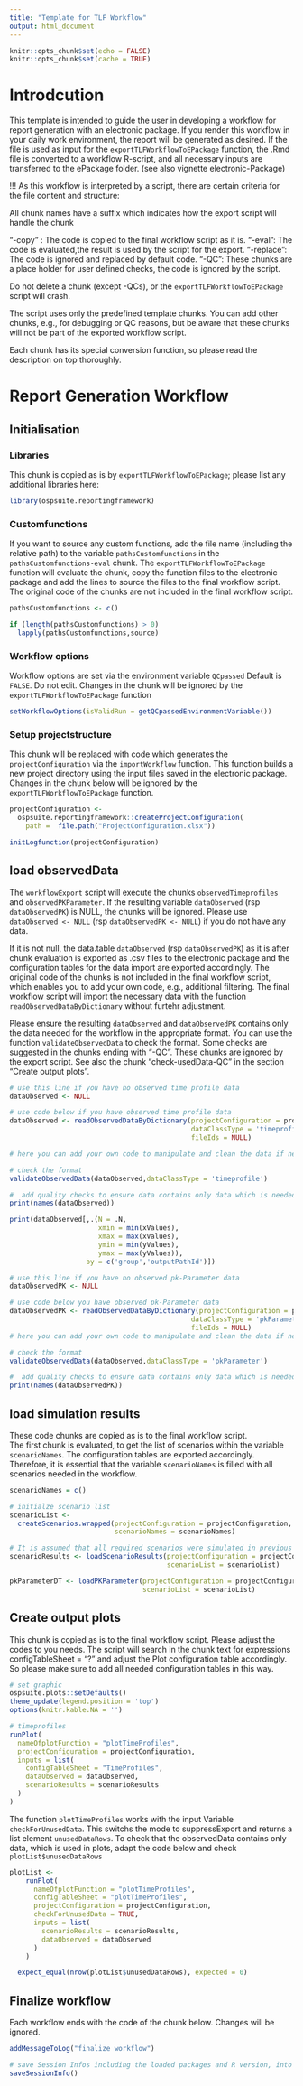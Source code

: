 ```yaml
---
title: "Template for TLF Workflow"
output: html_document
---
```


```r
knitr::opts_chunk$set(echo = FALSE)
knitr::opts_chunk$set(cache = TRUE)
```

# Introdcution

This template is intended to guide the user in developing a workflow for report generation with an electronic package. If you render this workflow in your daily work environment, the report will be generated as desired. If the file is used as input for the `exportTLFWorkflowToEPackage` function, the .Rmd file is converted to a workflow R-script, and all necessary inputs are transferred to the ePackage folder. (see also vignette electronic-Package)

!!! As this workflow is interpreted by a script, there are certain criteria for the file content and structure:

All chunk names have a suffix which indicates how the export script will handle the chunk

 "-copy" : The code  is copied to the final workflow script as it is.
 "-eval": The code  is evaluated,the result is used by the script for the export.
 "-replace": The code is ignored and replaced by default code.
 "-QC": These chunks are a place holder for user defined checks, the code is ignored by the script.

Do not delete a chunk (except -QCs), or the `exportTLFWorkflowToEPackage` script will crash.

The script uses only the predefined template chunks. You can add other chunks, e.g., for debugging or QC reasons, but be aware that these chunks will not be part of the exported workflow script.

Each chunk has its special conversion function, so please read the description on top thoroughly.


# Report Generation Workflow

## Initialisation

### Libraries

This chunk is copied as is by `exportTLFWorkflowToEPackage`; please list any additional libraries here:

```r
library(ospsuite.reportingframework)

```

### Customfunctions 

If you want to source any custom functions, add the file name (including the relative path) to the variable `pathsCustomfunctions` in the `pathsCustomfunctions-eval` chunk. The `exportTLFWorkflowToEPackage` function will evaluate the chunk, copy the function files to the electronic package and add the lines to source the files to the final workflow script. 
The original code of the chunks are not included in the final workflow script.

```r
pathsCustomfunctions <- c()
```

```r
if (length(pathsCustomfunctions) > 0)
  lapply(pathsCustomfunctions,source)
```


### Workflow options

Workflow options are set via the environment variable `QCpassed` Default is `FALSE`. Do not edit. Changes in the chunk will be ignored by the `exportTLFWorkflowToEPackage` function

```r
setWorkflowOptions(isValidRun = getQCpassedEnvironmentVariable())
```

### Setup projectstructure

This chunk will be replaced with code which generates the `projectConfiguration` via the `importWorkflow` function.
This function builds a new project directory using the input files saved in the electronic package.
Changes in the chunk below will be ignored by the `exportTLFWorkflowToEPackage` function.

```r
projectConfiguration <-
  ospsuite.reportingframework::createProjectConfiguration(
    path =  file.path("ProjectConfiguration.xlsx"))

initLogfunction(projectConfiguration)
```


##  load observedData 

The `workflowExport` script will execute the chunks `observedTimeprofiles` and `observedPKParameter`.
If the resulting variable `dataObserved` (rsp `dataObservedPK`) is NULL, the chunks will be ignored. Please use `dataObserved <- NULL` (rsp `dataObservedPK <- NULL`) if you do not have any data.

If it is not null, the data.table `dataObserved` (rsp `dataObservedPK`) as it is after chunk evaluation is exported as .csv files to the electronic package and the configuration tables for the data import are exported accordingly. 
The original code of the chunks is not included in the final workflow script, which enables you to add your own code, e.g., additional filtering. The final workflow script will import the necessary data with the function `readObservedDataByDictionary` without furtehr adjustment.

Please ensure the resulting `dataObserved` and `dataObservedPK` contains only the data needed for the workflow in the appropriate format. You can use the function `validateObservedData` to check the format. Some checks are suggested in the chunks ending with "-QC". These chunks are ignored by the export script. See also the chunk "check-usedData-QC" in the section "Create output plots".

```r
# use this line if you have no observed time profile data
dataObserved <- NULL

# use code below if you have observed time profile data
dataObserved <- readObservedDataByDictionary(projectConfiguration = projectConfiguration,
                                             dataClassType = 'timeprofile',
                                             fileIds = NULL)

# here you can add your own code to manipulate and clean the data if necessary

```


```r
# check the format
validateObservedData(dataObserved,dataClassType = 'timeprofile')

#  add quality checks to ensure data contains only data which is needed.
print(names(dataObserved))

print(dataObserved[,.(N = .N,
                      xmin = min(xValues),
                      xmax = max(xValues),
                      ymin = min(yValues),
                      ymax = max(yValues)),
                   by = c('group','outputPathId')])

```


```r
# use this line if you have no observed pk-Parameter data
dataObservedPK <- NULL

# use code below you have observed pk-Parameter data
dataObservedPK <- readObservedDataByDictionary(projectConfiguration = projectConfiguration,
                                             dataClassType = 'pkParameter',
                                             fileIds = NULL)
# here you can add your own code to manipulate and clean the data if necessary
```


```r
# check the format
validateObservedData(dataObserved,dataClassType = 'pkParameter')

#  add quality checks to ensure data contains only data which is needed.
print(names(dataObservedPK))

```

## load simulation results

These code chunks are copied as is to the final workflow script.  
The first chunk is evaluated, to get the list of scenarios within the variable `scenarioNames`. The configuration tables are  exported accordingly. Therefore, it is essential that the variable `scenarioNames` is filled with all scenarios needed in the workflow.

```r
scenarioNames = c()
```

```r

# initialze scenario list
scenarioList <-
  createScenarios.wrapped(projectConfiguration = projectConfiguration,
                          scenarioNames = scenarioNames)

# It is assumed that all required scenarios were simulated in previous workflow started in same project directory.
scenarioResults <- loadScenarioResults(projectConfiguration = projectConfiguration,
                                       scenarioList = scenarioList)

pkParameterDT <- loadPKParameter(projectConfiguration = projectConfiguration,
                                 scenarioList = scenarioList)
```

##  Create output plots 

This chunk is copied as is to the final workflow script. Please adjust the codes to you needs.
The script will search in the chunk text for expressions configTableSheet = "?" and adjust the Plot configuration table accordingly. So please make sure to add all needed configuration tables in this way.

```r
# set graphic
ospsuite.plots::setDefaults()
theme_update(legend.position = 'top')
options(knitr.kable.NA = '')

# timeprofiles
runPlot(
  nameOfplotFunction = "plotTimeProfiles",
  projectConfiguration = projectConfiguration,
  inputs = list(
    configTableSheet = "TimeProfiles",
    dataObserved = dataObserved,
    scenarioResults = scenarioResults
  )
)

```


The function `plotTimeProfiles` works with the input Variable `checkForUnusedData`. This switchs the mode to suppressExport and returns a list element `unusedDataRows`.
To check that the observedData contains only data, which is used in plots, adapt the code below and check `plotList$unusedDataRows`

```r

plotList <-
    runPlot(
      nameOfplotFunction = "plotTimeProfiles",
      configTableSheet = "plotTimeProfiles",
      projectConfiguration = projectConfiguration,
      checkForUnusedData = TRUE,
      inputs = list(
        scenarioResults = scenarioResults,
        dataObserved = dataObserved
      )
    )

  expect_equal(nrow(plotList$unusedDataRows), expected = 0)


```

## Finalize workflow

Each workflow ends with the code of the chunk below. Changes will be ignored.

```r
addMessageToLog("finalize workflow")

# save Session Infos including the loaded packages and R version, into a log file
saveSessionInfo()
```
